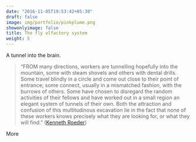 ```yaml
---
date: "2016-11-05T19:53:42+05:30"
draft: false
image: img/portfolio/pinkplume.png
showonlyimage: false
title: The fly olfactory system
weight: 5
---
```


A tunnel into the brain.

> "FROM many directions, workers are tunnelling hopefully into the mountain, some with steam shovels and others with dental drills. Some travel blindly in a circle and come out close to their point of entrance; some connect, usually in a mismatched fashion, with the burrows of others. Some have chosen to disregard the random activities of their fellows and have worked out in a small region an elegant system of tunnels of their own. Both the attraction and confusion of this multitudinous excavation lie in the fact that none of these workers knows precisely what they are looking for, or what they will find."
([Kenneth Roeder](https://www.springer.com/gp/book/9783642692734))

<!--more-->

More
